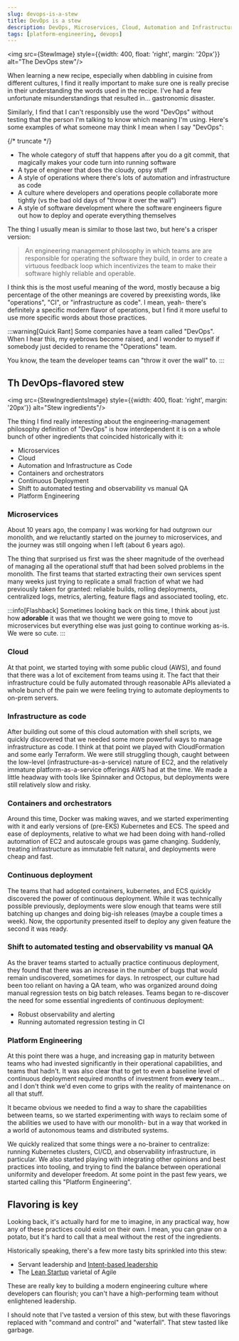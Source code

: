 ```yaml
---
slug: devops-is-a-stew
title: DevOps is a stew
description: DevOps, Microservices, Cloud, Automation and Infrastructure as Code, Containers and orchestrators, Continuous Deployment,and Platform Engineering all need each other
tags: [platform-engineering, devops]
---
```



<img src={StewImage} style={{width: 400, float: 'right', margin: '20px'}} alt="The DevOps stew"/>

When learning a new recipe, especially when dabbling in cuisine from different cultures, I find it really important to make sure one is really precise in their understanding the words used in the recipe. I've had a few unfortunate misunderstandings that resulted in... gastronomic disaster.

Similarly, I find that I can't responsibly use the word "DevOps" without testing that the person I'm talking to know which meaning I'm using. Here's some examples of what someone may think I mean when I say "DevOps":

{/* truncate */}

* The whole category of stuff that happens after you do a git commit, that magically makes your code turn into running software
* A type of engineer that does the cloudy, opsy stuff
* A style of operations where there's lots of automation and infrastructure as code
* A culture where developers and operations people collaborate more tightly (vs the bad old days of "throw it over the wall")
* A style of software development where the software engineers figure out how to deploy and operate everything themselves

The thing I usually mean is similar to those last two, but here's a crisper version:

> An engineering management philosophy in which teams are are responsible for operating the software they build, in order to create a virtuous feedback loop which incentivizes the team to make their software highly reliable and operable.

I think this is the most useful meaning of the word, mostly because a big percentage of the other meanings are covered by preexisting words, like "operations", "CI", or "infrastructure as code". I mean, yeah- there's definitely a specific modern flavor of operations, but I find it more useful to use more specific words about those practices.

:::warning[Quick Rant]
Some companies have a team called "DevOps". When I hear this, my eyebrows become raised, and I wonder to myself if somebody just decided to rename the "Operations" team.

You know, the team the developer teams can "throw it over the wall" to.
:::

## Th DevOps-flavored stew


<img src={StewIngredientsImage} style={{width: 400, float: 'right', margin: '20px'}} alt="Stew ingredients"/>

The thing I find really interesting about the engineering-management philosophy definition of "DevOps" is how interdependent it is on a whole bunch of other ingredients that coincided historically with it:

* Microservices
* Cloud
* Automation and Infrastructure as Code
* Containers and orchestrators
* Continuous Deployment
* Shift to automated testing and observability vs manual QA
* Platform Engineering

### Microservices

About 10 years ago, the company I was working for had outgrown our monolith, and we reluctantly started on the journey to microservices, and the journey was still ongoing when I left (about 6 years ago).

The thing that surprised us first was the sheer magnitude of the overhead of managing all the operational stuff that had been solved problems in the monolith. The first teams that started extracting their own services spent many weeks just trying to replicate a small fraction of what we had previously taken for granted: reliable builds, rolling deployments, centralized logs, metrics, alerting, feature flags and associated tooling, etc.

:::info[Flashback]
Sometimes looking back on this time, I think about just how **adorable** it was that we thought we were going to move to microservices but everything else was just going to continue working as-is. We were so cute.
:::

### Cloud

At that point, we started toying with some public cloud (AWS), and found that there was a lot of excitement from teams using it. The fact that their infrastructure could be fully automated through reasonable APIs alleviated a whole bunch of the pain we were feeling trying to automate deployments to on-prem servers.

### Infrastructure as code

After building out some of this cloud automation with shell scripts, we quickly discovered that we needed some more powerful ways to manage infrastructure as code. I think at that point we played with CloudFormation and some early Terraform. We were still struggling though, caught between the low-level (infrastructure-as-a-service) nature of EC2, and the relatively immature platform-as-a-service offerings AWS had at the time. We made a little headway with tools like Spinnaker and Octopus, but deployments were still relatively slow and risky.

### Containers and orchestrators

Around this time, Docker was making waves, and we started experimenting with it and early versions of (pre-EKS) Kubernetes and ECS. The speed and ease of deployments, relative to what we had been doing with hand-rolled automation of EC2 and autoscale groups was game changing. Suddenly, treating infrastructure as immutable felt natural, and deployments were cheap and fast.

### Continuous deployment

The teams that had adopted containers, kubernetes, and ECS quickly discovered the power of continuous deployment. While it was technically possible previously, deployments were slow enough that teams were still batching up changes and doing big-ish releases (maybe a couple times a week). Now, the opportunity presented itself to deploy any given feature the second it was ready.

### Shift to automated testing and observability vs manual QA

As the braver teams started to actually practice continuous deployment, they found that there was an increase in the number of bugs that would remain undiscovered, sometimes for days. In retrospect, our culture had been too reliant on having a QA team, who was organized around doing manual regression tests on big batch releases. Teams began to re-discover the need for some essential ingredients of continuous deployment:

* Robust observability and alerting
* Running automated regression testing in CI

### Platform Engineering

At this point there was a huge, and increasing gap in maturity between teams who had invested significantly in their operational capabilities, and teams that hadn't. It was also clear that to get to even a baseline level of continuous deployment required months of investment from **every** team... and I don't think we'd even come to grips with the reality of maintenance on all that stuff.

It became obvious we needed to find a way to share the capabilities between teams, so we started experimenting with ways to reclaim some of the abilities we used to have with our monolith- but in a way that worked in a world of autonomous teams and distributed systems.

We quickly realized that some things were a no-brainer to centralize: running Kubernetes clusters, CI/CD, and observability infrastructure, in particular. We also started playing with integrating other opinions and best practices into tooling, and trying to find the balance between operational uniformity and developer freedom. At some point in the past few years, we started calling this "Platform Engineering".

## Flavoring is key

Looking back, it's actually hard for me to imagine, in any practical way, how any of these practices could exist on their own. I mean, you can gnaw on a potato, but it's hard to call that a meal without the rest of the ingredients.

Historically speaking, there's a few more tasty bits sprinkled into this stew:

* Servant leadership and [Intent-based leadership](https://www.youtube.com/watch?v=nzynH2BmoJM)
* The [Lean Startup](https://theleanstartup.com/) varietal of Agile

These are really key to building a modern engineering culture where developers can flourish; you can't have a high-performing team without enlightened leadership.

I should note that I've tasted a version of this stew, but with these flavorings replaced with "command and control" and "waterfall". That stew tasted like garbage.
